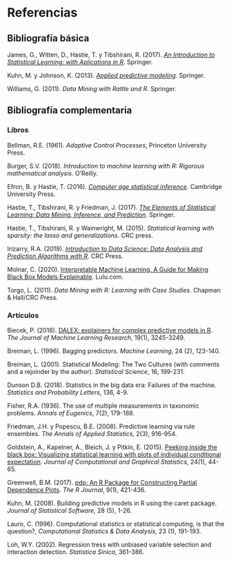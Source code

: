 # Referencias {-}

<!-- 
`r if (knitr:::is_html_output()) '# Referencias {-}'`
-->

## Bibliografía básica {-}

James, G., Witten, D., Hastie, T. y Tibshirani, R. (2017). *[An Introduction to Statistical Learning: with Aplications in R](http://faculty.marshall.usc.edu/gareth-james/ISL)*. Springer.

Kuhn, M. y Johnson, K. (2013). *[Applied predictive modeling](http://appliedpredictivemodeling.com)*. Springer.

Williams, G. (2011). *Data Mining with Rattle and R*. Springer.


## Bibliografía complementaria {-}

### Libros {-}

Bellman, R.E. (1961). *Adaptive Control Processes*, Princeton University Press.

Burger, S.V. (2018). *Introduction to machine learning with R: Rigorous mathematical analysis*. O'Reilly.

Efron, B. y Hastie, T. (2016). *[Computer age statistical inference](http://web.stanford.edu/~hastie/CASI/)*. Cambridge University Press.

Hastie, T., Tibshirani, R. y Friedman, J. (2017).
    *[The Elements of Statistical Learning: Data Mining, Inference, and Prediction](https://web.stanford.edu/~hastie/ElemStatLearn)*. Springer.   
    
Hastie, T., Tibshirani, R. y Wainwright, M. (2015). *Statistical learning with sparsity: the lasso and generalizations*. CRC press.    

Irizarry, R.A. (2019). *[Introduction to Data Science: Data Analysis and Prediction Algorithms with R](https://rafalab.github.io/dsbook)*. CRC Press.

Molnar, C. (2020). [Interpretable Machine Learning. A Guide for Making Black Box Models Explainable](https://christophm.github.io/interpretable-ml-book). Lulu.com.

Torgo, L. (2011). *Data Mining with R: Learning with Case Studies*. Chapman & Hall/CRC Press.    


### Artículos {-}

Biecek, P. (2018). [DALEX: explainers for complex predictive models in R](http://www.jmlr.org/papers/volume19/18-416/18-416.pdf). *The Journal of Machine Learning Research*, 19(1), 3245-3249.

Breiman, L. (1996). Bagging predictors. *Machine Learning*, 24 (2), 123-140. 

Breiman, L. (2001). Statistical Modeling: The Two Cultures (with comments and a rejoinder by the author). *Statistical Science*, 16, 199-231.

Dunson D.B. (2018). Statistics in the big data era: Failures of the machine. *Statistics and Probability Letters*, 136, 4-9.

Fisher, R.A. (1936). The use of multiple measurements in taxonomic problems. *Annals of Eugenics*, 7(2), 179-188.

Friedman, J.H. y Popescu, B.E. (2008). Predictive learning via rule ensembles. *The Annals of Applied Statistics*, 2(3), 916-954. 

Goldstein, A., Kapelner, A., Bleich, J. y Pitkin, E. (2015). [Peeking inside the black box: Visualizing statistical learning with plots of individual conditional expectation](https://doi.org/10.1080/10618600.2014.907095). *Journal of Computational and Graphical Statistics*, 24(1), 44-65.

Greenwell, B.M. (2017). [pdp: An R Package for Constructing Partial Dependence Plots](https://journal.r-project.org/archive/2017/RJ-2017-016/index.html). *The R Journal*, 9(1), 421-436.

Kuhn, M. (2008). Building predictive models in R using the caret package. *Journal of Statistical Software*, 28 (5), 1-26.

Lauro, C. (1996). Computational statistics or statistical computing, is that the question?, *Computational Statistics & Data Analysis*, 23 (1), 191-193.

Loh, W.Y. (2002). Regression tress with unbiased variable selection and interaction detection. *Statistica Sinica*, 361-386.

<!-- 
Pendiente: Citar paquetes 

  citation("caret")
  Max Kuhn (2020). caret: Classification and Regression Training. R package version 6.0-86. https://CRAN.R-project.org/package=caret
  
  Emplear herramientas de bookdown

-->
